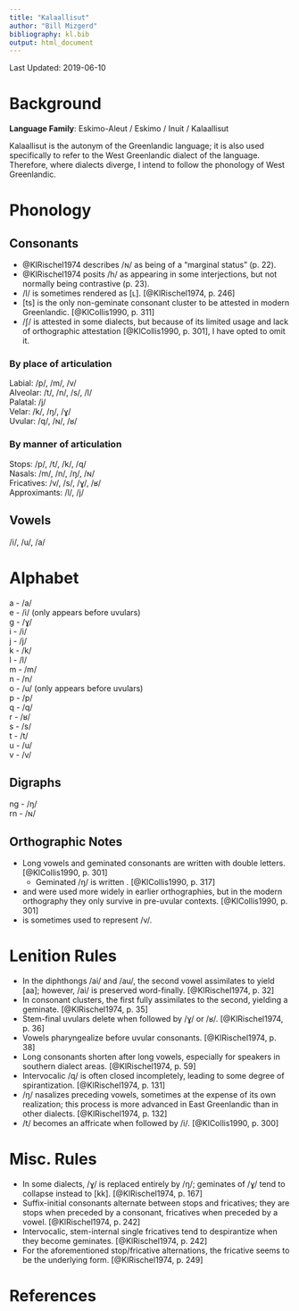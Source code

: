 ```yaml
---
title: "Kalaallisut"
author: "Bill Mizgerd"
bibliography: kl.bib
output: html_document
---
```


Last Updated: 2019-06-10

# Background

**Language Family**: Eskimo-Aleut / Eskimo / Inuit / Kalaallisut

Kalaallisut is the autonym of the Greenlandic language; it is also used specifically to refer to the West Greenlandic dialect of the language. Therefore, where dialects diverge, I intend to follow the phonology of West Greenlandic.

# Phonology

## Consonants

* @KlRischel1974 describes /ɴ/ as being of a "marginal status" (p. 22).
* @KlRischel1974 posits /h/ as appearing in some interjections, but not normally being contrastive (p. 23).
* /l/ is sometimes rendered as [ʟ]. [@KlRischel1974, p. 246]
* [ts] is the only non-geminate consonant cluster to be attested in modern Greenlandic. [@KlCollis1990, p. 311]
* /ʃ/ is attested in some dialects, but because of its limited usage and lack of orthographic attestation [@KlCollis1990, p. 301], I have opted to omit it.

### By place of articulation

Labial: /p/, /m/, /v/  
Alveolar: /t/, /n/, /s/, /l/  
Palatal: /j/  
Velar: /k/, /ŋ/, /ɣ/  
Uvular: /q/, /ɴ/, /ʁ/  

### By manner of articulation

Stops: /p/, /t/, /k/, /q/  
Nasals: /m/, /n/, /ŋ/, /ɴ/  
Fricatives: /v/, /s/, /ɣ/, /ʁ/  
Approximants: /l/, /j/  

## Vowels

/i/, /u/, /a/

# Alphabet

a - /a/  
e - /i/ (only appears before uvulars)  
g - /ɣ/  
i - /i/  
j - /j/  
k - /k/  
l - /l/  
m - /m/  
n - /n/  
o - /u/ (only appears before uvulars)  
p - /p/  
q - /q/  
r - /ʁ/  
s - /s/  
t - /t/  
u - /u/  
v - /v/  

## Digraphs

ng - /ŋ/  
rn - /ɴ/  

## Orthographic Notes

* Long vowels and geminated consonants are written with double letters. [@KlCollis1990, p. 301]
  * Geminated /ŋ/ is written <nng>. [@KlCollis1990, p. 317]
* <e> and <o> were used more widely in earlier orthographies, but in the modern orthography they only survive in pre-uvular contexts. [@KlCollis1990, p. 301]
* <f> is sometimes used to represent /v/.

# Lenition Rules

* In the diphthongs /ai/ and /au/, the second vowel assimilates to yield [aa]; however, /ai/ is preserved word-finally. [@KlRischel1974, p. 32]
* In consonant clusters, the first fully assimilates to the second, yielding a geminate. [@KlRischel1974, p. 35]
* Stem-final uvulars delete when followed by /ɣ/ or /ʁ/. [@KlRischel1974, p. 36]
* Vowels pharyngealize before uvular consonants. [@KlRischel1974, p. 38]
* Long consonants shorten after long vowels, especially for speakers in southern dialect areas. [@KlRischel1974, p. 59]
* Intervocalic /q/ is often closed incompletely, leading to some degree of spirantization. [@KlRischel1974, p. 131]
* /ŋ/ nasalizes preceding vowels, sometimes at the expense of its own realization; this process is more advanced in East Greenlandic than in other dialects. [@KlRischel1974, p. 132]
* /t/ becomes an affricate when followed by /i/. [@KlCollis1990, p. 300]

# Misc. Rules

* In some dialects, /ɣ/ is replaced entirely by /ŋ/; geminates of /ɣ/ tend to collapse instead to [kk]. [@KlRischel1974, p. 167]
* Suffix-initial consonants alternate between stops and fricatives; they are stops when preceded by a consonant, fricatives when preceded by a vowel. [@KlRischel1974, p. 242]
* Intervocalic, stem-internal single fricatives tend to despirantize when they become geminates. [@KlRischel1974, p. 242]
* For the aforementioned stop/fricative alternations, the fricative seems to be the underlying form. [@KlRischel1974, p. 249]

# References
